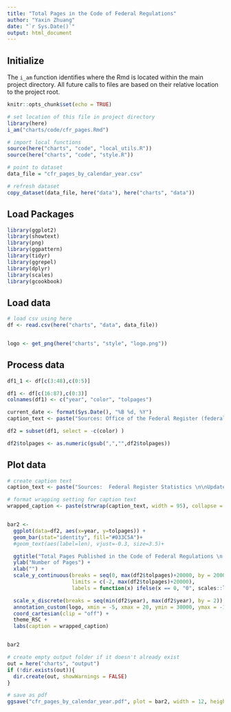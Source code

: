 ```yaml
---
title: "Total Pages in the Code of Federal Regulations"
author: "Yaxin Zhuang"
date: "`r Sys.Date()`"
output: html_document
---
```


## Initialize

The `i_am` function identifies where the Rmd is located within the main project directory. All future calls to files are based on their relative location to the project root.

```r
knitr::opts_chunk$set(echo = TRUE)

# set location of this file in project directory
library(here)
i_am("charts/code/cfr_pages.Rmd")

# import local functions
source(here("charts", "code", "local_utils.R"))
source(here("charts", "code", "style.R"))

# point to dataset
data_file = "cfr_pages_by_calendar_year.csv"

# refresh dataset
copy_dataset(data_file, here("data"), here("charts", "data"))

```

## Load Packages

```r

library(ggplot2)
library(showtext)
library(png)
library(ggpattern)
library(tidyr)
library(ggrepel)
library(dplyr)
library(scales)
library(gcookbook)
```

## Load data

```r

# load csv using here
df <- read.csv(here("charts", "data", data_file))


logo <- get_png(here("charts", "style", "logo.png"))

```

## Process data

```r

df1_1 <- df[c(3:48),c(0:5)]

df1 <- df[c(16:87),c(0:3)]
colnames(df1) <- c("year", "color", "tolpages")

current_date <- format(Sys.Date(), "%B %d, %Y")
caption_text <- paste("Sources: Office of the Federal Register (federalregister.gov) for the years starting 2021;\n       Office of Information and Regulatory Affairs (OIRA) (reginfo.gov) for all prior years.\n\nUpdated:", current_date)

df2 = subset(df1, select = -c(color) )

df2$tolpages <- as.numeric(gsub(",","",df2$tolpages))

```

## Plot data

```r
# create caption text
caption_text <- paste("Sources:  Federal Register Statistics \n\nUpdated:", current_date)

# format wrapping setting for caption text
wrapped_caption <- paste(strwrap(caption_text, width = 95), collapse = "\n")


bar2 <-
  ggplot(data=df2, aes(x=year, y=tolpages)) +
  geom_bar(stat="identity", fill="#033C5A")+
  #geom_text(aes(label=len), vjust=-0.3, size=3.5)+

  ggtitle("Total Pages Published in the Code of Federal Regulations \n(1950-2021)") +
  ylab("Number of Pages") +
  xlab("") +
  scale_y_continuous(breaks = seq(0, max(df2$tolpages)+20000, by = 20000), expand = c(0, 0),
                     limits = c(-2, max(df2$tolpages)+20000),
                     labels = function(x) ifelse(x == 0, "0", scales::label_number(suffix = "k", scale = 1e-3)(x)),) +

  scale_x_discrete(breaks = seq(min(df2$year), max(df2$year), by = 2)) + # only display even year
  annotation_custom(logo, xmin = -5, xmax = 20, ymin = 30000, ymax = -107000) + # for logo
  coord_cartesian(clip = "off") +
  theme_RSC +
  labs(caption = wrapped_caption)


bar2

```

```r
# create empty output folder if it doesn't already exist
out = here("charts", "output")
if (!dir.exists(out)){
  dir.create(out, showWarnings = FALSE)
}

# save as pdf
ggsave("cfr_pages_by_calendar_year.pdf", plot = bar2, width = 12, height = 9, dpi = 300)
```
